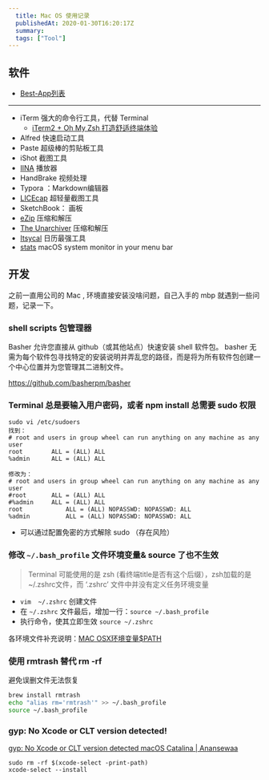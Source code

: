 ```yaml
---
  title: Mac OS 使用记录
  publishedAt: 2020-01-30T16:20:17Z
  summary:  
  tags: ["Tool"]
---
```


## 软件

- [Best-App列表](https://github.com/hzlzh/Best-App)

---

- iTerm 强大的命令行工具，代替 Terminal
   - [iTerm2 + Oh My Zsh 打造舒适终端体验](https://segmentfault.com/a/1190000014992947)
- Alfred 快速启动工具
- Paste 超级棒的剪贴板工具
- iShot 截图工具
- [IINA](https://github.com/iina/iina) 播放器
- HandBrake 视频处理
- Typora ：Markdown编辑器
- [LICEcap](https://www.cockos.com/licecap/) 超轻量截图工具
- SketchBook： 画板
- [eZip](https://ezip.awehunt.com/) 压缩和解压
- [The Unarchiver](https://theunarchiver.com/) 压缩和解压
- [Itsycal](https://www.mowglii.com/itsycal/) 日历最强工具
- [stats](https://github.com/exelban/stats) macOS system monitor in your menu bar



## 开发

之前一直用公司的 Mac , 环境直接安装没啥问题，自己入手的 mbp 就遇到一些问题，记录一下。

###  shell scripts 包管理器

Basher 允许您直接从 github（或其他站点）快速安装 shell 软件包。 basher 无需为每个软件包寻找特定的安装说明并弄乱您的路径，而是将为所有软件包创建一个中心位置并为您管理其二进制文件。

https://github.com/basherpm/basher

### Terminal 总是要输入用户密码，或者 npm install 总需要 sudo 权限

```shell
sudo vi /etc/sudoers
找到：
# root and users in group wheel can run anything on any machine as any user
root        ALL = (ALL) ALL
%admin      ALL = (ALL) ALL
 
修改为：
# root and users in group wheel can run anything on any machine as any user
#root       ALL = (ALL) ALL
#%admin     ALL = (ALL) ALL
root            ALL = (ALL) NOPASSWD: NOPASSWD: ALL
%admin          ALL = (ALL) NOPASSWD: NOPASSWD: ALL
```

- 可以通过配置免密的方式解除 sudo （存在风险）

### 修改 `~/.bash_profile` 文件环境变量& source 了也不生效

> Terminal 可能使用的是 zsh (看终端title是否有这个后缀），zsh加载的是 ~/.zshrc文件，而 ‘.zshrc’ 文件中并没有定义任务环境变量


- `vim  ~/.zshrc` 创建文件
- 在 `~/.zshrc` 文件最后，增加一行：`source ~/.bash_profile`
- 执行命令，使其立即生效 `source ~/.zshrc `

各环境文件补充说明：[MAC OSX环境变量$PATH
](https://www.jianshu.com/p/a63d0b8f184c)

### 使用 rmtrash 替代 rm -rf 

避免误删文件无法恢复

```bash
brew install rmtrash
echo "alias rm='rmtrash'" >> ~/.bash_profile
source ~/.bash_profile
```

### gyp: No Xcode or CLT version detected!

[gyp: No Xcode or CLT version detected macOS Catalina | Anansewaa](https://medium.com/flawless-app-stories/gyp-no-xcode-or-clt-version-detected-macos-catalina-anansewaa-38b536389e8d)

```
sudo rm -rf $(xcode-select -print-path)
xcode-select --install
```



